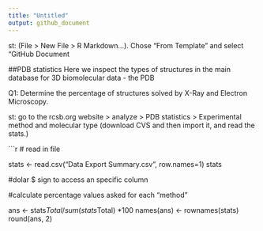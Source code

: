 ```yaml
---
title: "Untitled"
output: github_document
---
```




st: (File >
New File > R Markdown…). Chose “From
Template” and select “GitHub Document

##PDB statistics
Here we inspect the types of structures in the main database for 3D biomolecular data - the PDB

Q1: Determine the percentage of structures solved by X-Ray and Electron Microscopy. 

st: go to the rcsb.org website > analyze > PDB statistics > Experimental method and molecular type (download CVS and then import it, and read the stats.)

```r
# read in file

stats <- read.csv("Data Export Summary.csv", row.names=1)
stats

  
#dolar $ sign to access an specific column

#calculate percentage values asked for each "method"

ans <- stats$Total / sum(stats$Total) *100
names(ans) <- rownames(stats)
round(ans, 2)

